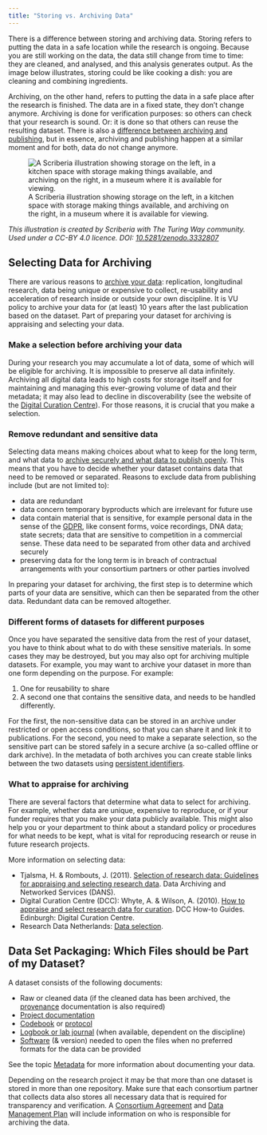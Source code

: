 ---
title: "Storing vs. Archiving Data"
---

There is a difference between storing and archiving data. Storing refers to putting the data in a safe location while the research is ongoing. Because you are still working on the data, the data still change from time to time: they are cleaned, and analysed, and this analysis generates output. As the image below illustrates, storing could be like cooking a dish: you are cleaning and combining ingredients.

Archiving, on the other hand, refers to putting the data in a safe place after the research is finished. The data are in a fixed state, they don't change anymore. Archiving is done for verification purposes: so others can check that your research is sound. Or: it is done so that others can reuse the resulting dataset. There is also a [difference between archiving and publishing](../guides/publish-and-share.qmd#archiving-vs.-publishing-data), but in essence, archiving and publishing happen at a similar moment and for both, data do not change anymore.

![A Scriberia illustration showing storage on the left, in a kitchen space with storage making things available, and archiving on the right, in a museum where it is available for viewing.](../public/storage-archiving.jpg)

_This illustration is created by Scriberia with The Turing Way community. Used under a CC-BY 4.0 licence. DOI: [10.5281/zenodo.3332807](https://doi.org/10.5281/zenodo.3332807)_

## Selecting Data for Archiving

There are various reasons to [archive your data](../guides/publish-and-share.qmd#selecting-an-archive): replication, longitudinal research, data being unique or expensive to collect, re-usability and acceleration of research inside or outside your own discipline. It is VU policy to archive your data for (at least) 10 years after the last publication based on the dataset. Part of preparing your dataset for archiving is appraising and selecting your data.

### Make a selection before archiving your data

During your research you may accumulate a lot of data, some of which will be eligible for archiving. It is impossible to preserve all data infinitely. Archiving all digital data leads to high costs for storage itself and for maintaining and managing this ever-growing volume of data and their metadata; it may also lead to decline in discoverability (see the website of the [Digital Curation Centre](https://www.dcc.ac.uk/resources/how-guides/appraise-select-data)). For those reasons, it is crucial that you make a selection.

### Remove redundant and sensitive data

Selecting data means making choices about what to keep for the long term, and what data to [archive securely and what data to publish openly](../guides/publish-and-share.qmd#selecting-an-archive). This means that you have to decide whether your dataset contains data that need to be removed or separated. Reasons to exclude data from publishing include (but are not limited to):

* data are redundant
* data concern temporary byproducts which are irrelevant for future use
* data contain material that is sensitive, for example personal data in the sense of the [GDPR](../guides/plan-and-design.qmd#gdpr--privacy), like consent forms, voice recordings, DNA data; state secrets; data that are sensitive to competition in a commercial sense. These data need to be separated from other data and archived securely
* preserving data for the long term is in breach of contractual arrangements with your consortium partners or other parties involved

In preparing your dataset for archiving, the first step is to determine which parts of your data are sensitive, which can then be separated from the other data. Redundant data can be removed altogether.

### Different forms of datasets for different purposes

Once you have separated the sensitive data from the rest of your dataset, you have to think about what to do with these sensitive materials. In some cases they may be destroyed, but you may also opt for archiving multiple datasets. For example, you may want to archive your dataset in more than one form depending on the purpose. For example:

1. One for reusability to share
2. A second one that contains the sensitive data, and needs to be handled differently.

For the first, the non-sensitive data can be stored in an archive under restricted or open access conditions, so that you can share it and link it to publications. For the second, you need to make a separate selection, so the sensitive part can be stored safely in a secure archive (a so-called offline or dark archive). In the metadata of both archives you can create stable links between the two datasets using [persistent identifiers](./persistent-identifier.qmd).

### What to appraise for archiving

There are several factors that determine what data to select for archiving. For example, whether data are unique, expensive to reproduce, or if your funder requires that you make your data publicly available. This might also help you or your department to think about a standard policy or procedures for what needs to be kept, what is vital for reproducing research or reuse in future research projects.

More information on selecting data:

* Tjalsma, H. & Rombouts, J. (2011). [Selection of research data: Guidelines for appraising and selecting research data](https://pure.knaw.nl/portal/en/publications/selection-of-research-data-guidelines-for-appraising-and-selectin). Data Archiving and Networked Services (DANS).
* Digital Curation Centre (DCC): Whyte, A. & Wilson, A. (2010). [How to appraise and select research data for curation](https://www.dcc.ac.uk/resources/how-guides/appraise-select-data). DCC How-to Guides. Edinburgh: Digital Curation Centre.
* Research Data Netherlands: [Data selection](https://danstraining.moodlecloud.com/mod/page/view.php?id=280).

## Data Set Packaging: Which Files should be Part of my Dataset?

A dataset consists of the following documents:

* Raw or cleaned data (if the cleaned data has been archived, the [provenance](../guides/process-and-analyze.qmd#data-provenance) documentation is also required)
* [Project documentation](./data-documentation.qmd#pro)
* [Codebook](./data-documentation.qmd#codebooks) or [protocol](./data-collection.qmd#data-collection-protocols)
* [Logbook or lab journal](../guides/process-and-analyze.qmd#data-provenance) (when available, dependent on the discipline)
* [Software](../guides/process-and-analyze.qmd#data-processing) (& version) needed to open the files when no preferred formats for the data can be provided

See the topic [Metadata](./metadata.qmd) for more information about documenting your data.

Depending on the research project it may be that more than one dataset is stored in more than one repository. Make sure that each consortium partner that collects data also stores all necessary data that is required for transparency and verification. A [Consortium Agreement](../guides/plan-and-design.qmd#collaboration) and [Data Management Plan](../guides/plan-and-design.qmd#data-management-plan) will include information on who is responsible for archiving the data.
